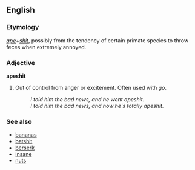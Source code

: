 ==English==

===Etymology===
''[[ape]]''+''[[shit]]'', possibly from the tendency of certain primate species to throw feces when extremely annoyed.

===Adjective===
'''apeshit'''

# {{slang}} Out of control from anger or excitement.  Often used with ''go''.
#: ''I told him the bad news, and he went apeshit.''
#: ''I told him the bad news, and now he's totally apeshit.''

===See also===
*[[bananas]]
*[[batshit]]
*[[berserk]]
*[[insane]]
*[[nuts]]